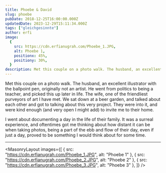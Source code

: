 ```yaml
---
title: Phoebe & David
slug: phoebe
pubDate: 2018-12-25T16:00:00.000Z
updatedDate: 2023-12-29T15:11:34.000Z
tags: ["gleichgesinnte"]
author: erfi
image:
  {
    src: https://cdn.erfianugrah.com/Phoebe_1.JPG,
    alt: Phoebe 1,
    positionx: 45%,
    positiony: 30%,
  }
description: Met this couple on a photo walk. The husband, an excellent illustrator with the ballpoint pen, originally not an artist. He went from politics to being a teacher, and picked this up later in life. The wife, one of the friendliest purveyors of art I have met. We sat down at a beer garden, and talked about each other and got to talking about this very project. They were into it, and were kind enough (and very open I might add) to invite me to their home.
---
```


Met this couple on a photo walk. The husband, an excellent illustrator with the ballpoint pen, originally not an artist. He went from politics to being a teacher, and picked this up later in life. The wife, one of the friendliest purveyors of art I have met. We sat down at a beer garden, and talked about each other and got to talking about this very project. They were into it, and were kind enough (and very open I might add) to invite me to their home.

I went about documenting a day in the life of their family. It was a surreal experience, and oftentimes got me thinking about how distant it can be when taking photos, being a part of the ebb and flow of their day, even if just a day, proved to be something I would think about for some time.

---


<MasonryLayout
  images={[
    { src: "https://cdn.erfianugrah.com/Phoebe_1.JPG", alt: "Phoebe 1" },
    { src: "https://cdn.erfianugrah.com/Phoebe_2.JPG", alt: "Phoebe 2" },
    { src: "https://cdn.erfianugrah.com/Phoebe_3.JPG", alt: "Phoebe 3" },
  ]}
/>
